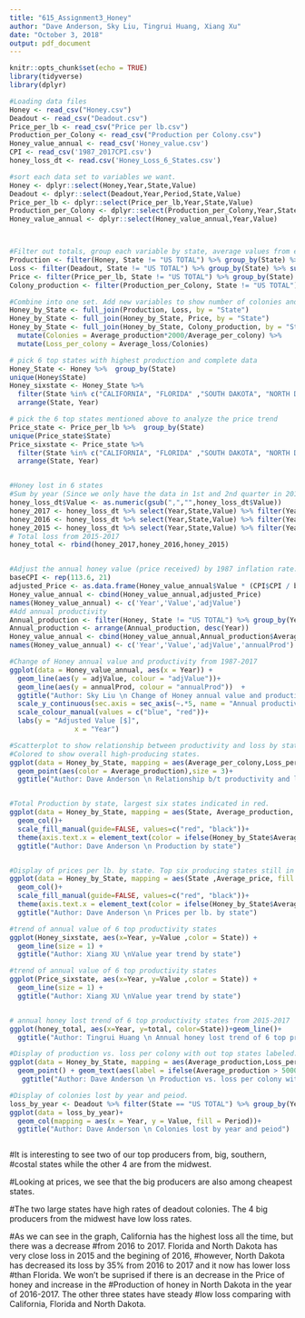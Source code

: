 ```yaml
---
title: "615_Assignment3_Honey"
author: "Dave Anderson, Sky Liu, Tingrui Huang, Xiang Xu"
date: "October 3, 2018"
output: pdf_document
---
```


```r
knitr::opts_chunk$set(echo = TRUE)
library(tidyverse)
library(dplyr)
```

```r
#Loading data files
Honey <- read_csv("Honey.csv")
Deadout <- read_csv("Deadout.csv")
Price_per_lb <- read_csv("Price per lb.csv")
Production_per_Colony <- read_csv("Production per Colony.csv")
Honey_value_annual <- read_csv('Honey_value.csv')
CPI <- read_csv('1987_2017CPI.csv')
honey_loss_dt <- read.csv('Honey_Loss_6_States.csv')
```

```r
#sort each data set to variables we want. 
Honey <- dplyr::select(Honey,Year,State,Value)
Deadout <- dplyr::select(Deadout,Year,Period,State,Value) 
Price_per_lb <- dplyr::select(Price_per_lb,Year,State,Value)
Production_per_Colony <- dplyr::select(Production_per_Colony,Year,State,Value)
Honey_value_annual <- dplyr::select(Honey_value_annual,Year,Value)



#Filter out totals, group each variable by state, average values from each year
Production <- filter(Honey, State != "US TOTAL") %>% group_by(State) %>% summarise(Average_production = mean(Value)/2000)
Loss <- filter(Deadout, State != "US TOTAL") %>% group_by(State) %>% summarise(Average_loss = mean(Value))
Price <- filter(Price_per_lb, State != "US TOTAL") %>% group_by(State) %>% summarise(Average_price = mean(Value))
Colony_production <- filter(Production_per_Colony, State != "US TOTAL") %>% group_by(State) %>% summarise(Average_per_colony = mean(Value))

#Combine into one set. Add new variables to show number of colonies and loss/colony
Honey_by_State <- full_join(Production, Loss, by = "State")
Honey_by_State <- full_join(Honey_by_State, Price, by = "State")
Honey_by_State <- full_join(Honey_by_State, Colony_production, by = "State") %>% 
  mutate(Colonies = Average_production*2000/Average_per_colony) %>% 
  mutate(Loss_per_colony = Average_loss/Colonies) 

# pick 6 top states with highest production and complete data
Honey_State <- Honey %>%  group_by(State) 
unique(Honey$State)
Honey_sixstate <- Honey_State %>%
  filter(State %in% c("CALIFORNIA", "FLORIDA" ,"SOUTH DAKOTA", "NORTH DAKOTA","MONTANA", "MINNESOTA")) %>%
  arrange(State, Year)

# pick the 6 top states mentioned above to analyze the price trend
Price_state <- Price_per_lb %>%  group_by(State) 
unique(Price_state$State)
Price_sixstate <- Price_state %>%
  filter(State %in% c("CALIFORNIA", "FLORIDA" ,"SOUTH DAKOTA", "NORTH DAKOTA","MONTANA", "MINNESOTA")) %>%
  arrange(State, Year)


#Honey lost in 6 states
#Sum by year (Since we only have the data in 1st and 2nd quarter in 2018, we will exclude the data in 2018)
honey_loss_dt$Value <- as.numeric(gsub(",","",honey_loss_dt$Value))
honey_2017 <- honey_loss_dt %>% select(Year,State,Value) %>% filter(Year==2017) %>% group_by(Year,State) %>% summarise(total=sum(Value))
honey_2016 <- honey_loss_dt %>% select(Year,State,Value) %>% filter(Year==2016) %>% group_by(Year,State) %>% summarise(total=sum(Value))
honey_2015 <- honey_loss_dt %>% select(Year,State,Value) %>% filter(Year==2015) %>% group_by(Year,State) %>% summarise(total=sum(Value))
# Total loss from 2015-2017
honey_total <- rbind(honey_2017,honey_2016,honey_2015)


#Adjust the annual honey value (price received) by 1987 inflation rate.
baseCPI <- rep(113.6, 21)
adjusted_Price <- as.data.frame(Honey_value_annual$Value * (CPI$CPI / baseCPI))
Honey_value_annual <- cbind(Honey_value_annual,adjusted_Price)
names(Honey_value_annual) <- c('Year','Value','adjValue')
#Add annual productivity
Annual_production <- filter(Honey, State != "US TOTAL") %>% group_by(Year)  %>% summarise(Average_production = mean(Value)/2000)  
Annual_production <- arrange(Annual_production, desc(Year))
Honey_value_annual <- cbind(Honey_value_annual,Annual_production$Average_production)
names(Honey_value_annual) <- c('Year','Value','adjValue','annualProd')

```





```r
#Change of Honey annual value and productivity from 1987-2017
ggplot(data = Honey_value_annual, aes(x = Year)) + 
  geom_line(aes(y = adjValue, colour = "adjValue"))+
  geom_line(aes(y = annualProd, colour = "annualProd"))  +
  ggtitle("Author: Sky Liu \n Change of Honey annual value and productivity from 1987-2017")+
  scale_y_continuous(sec.axis = sec_axis(~.*5, name = "Annual productivity [%]"))+
  scale_colour_manual(values = c("blue", "red"))+
  labs(y = "Adjusted Value [$]",
                x = "Year")

#Scatterplot to show relationship between productivity and loss by state.
#Colored to show overall high-producing states.
ggplot(data = Honey_by_State, mapping = aes(Average_per_colony,Loss_per_colony))+
  geom_point(aes(color = Average_production),size = 3)+
  ggtitle("Author: Dave Anderson \n Relationship b/t productivity and loss by state")


#Total Production by state, largest six states indicated in red. 
ggplot(data = Honey_by_State, mapping = aes(State, Average_production, fill=ifelse(Average_production > 5000,"A", "B")))+
  geom_col()+
  scale_fill_manual(guide=FALSE, values=c("red", "black"))+
  theme(axis.text.x = element_text(color = ifelse(Honey_by_State$Average_production > 5000, "red", "black"), angle = 75, hjust = 1))+
  ggtitle("Author: Dave Anderson \n Production by state")


#Display of prices per lb. by state. Top six producing states still in red to show their low prices. 
ggplot(data = Honey_by_State, mapping = aes(State ,Average_price, fill = ifelse(Average_production > 5000, "A", "B")))+
  geom_col()+
  scale_fill_manual(guide=FALSE, values=c("red", "black"))+
  theme(axis.text.x = element_text(color = ifelse(Honey_by_State$Average_production > 5000, "red", "black"), angle = 75, hjust = 1))+
  ggtitle("Author: Dave Anderson \n Prices per lb. by state")

#trend of annual value of 6 top productivity states 
ggplot(Honey_sixstate, aes(x=Year, y=Value ,color = State)) +
  geom_line(size = 1) +
  ggtitle("Author: Xiang XU \nValue year trend by state")

#trend of annual value of 6 top productivity states 
ggplot(Price_sixstate, aes(x=Year, y=Value ,color = State)) +
  geom_line(size = 1) +
  ggtitle("Author: Xiang XU \nValue year trend by state")


# annual honey lost trend of 6 top productivity states from 2015-2017
ggplot(honey_total, aes(x=Year, y=total, color=State))+geom_line()+
  ggtitle("Author: Tingrui Huang \n Annual honey lost trend of 6 top productivity states from 2015-2017")

#Display of production vs. loss per colony with out top states labeled. 
ggplot(data = Honey_by_State, mapping = aes(Average_production,Loss_per_colony, label = State))+
  geom_point() + geom_text(aes(label = ifelse(Average_production > 5000,as.character(State),'')),vjust = 1.5,hjust = 1)+
   ggtitle("Author: Dave Anderson \n Production vs. loss per colony with out top states labeled")

#Display of colonies lost by year and peiod. 
loss_by_year <- Deadout %>% filter(State == "US TOTAL") %>% group_by(Year)
ggplot(data = loss_by_year)+
  geom_col(mapping = aes(x = Year, y = Value, fill = Period))+
  ggtitle("Author: Dave Anderson \n Colonies lost by year and peiod")



```

#It is interesting to see two of our top producers from, big, southern,
#costal states while the other 4 are from the midwest. 

#Looking at prices, we see that the big producers are also among cheapest states.

#The two large states have high rates of deadout colonies. The 4 big producers from the midwest have low loss rates. 



#As we can see in the graph, California has the highest loss all the time, but there was a decrease
#from 2016 to 2017. Florida and North Dakota has very close loss in 2015 and the begining of 2016, 
#however, North Dakota has decreased its loss by 35% from 2016 to 2017 and it now has lower loss
#than Florida. We won't be suprised if there is an decrease in the Price of honey and increase in the
#Production of honey in North Dakota in the year of 2016-2017. The other three states have steady 
#low loss comparing with California, Florida and North Dakota.